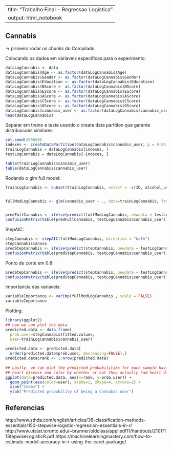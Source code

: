 ----
title: "Trabalho Final - Regressao Logistica"
output: html_notebook
---

## Cannabis

-> primeiro rodar os chunks do Compilado

Colocando os dados em variaveis especificas para o experimento:

```r
dataLogCannabis <- data
dataLogCannabis$Age <- as.factor(dataLogCannabis$Age)
dataLogCannabis$Gender <- as.factor(dataLogCannabis$Gender)
dataLogCannabis$Education <- as.factor(dataLogCannabis$Education)
dataLogCannabis$NScore <- as.factor(dataLogCannabis$NScore)
dataLogCannabis$EScore <- as.factor(dataLogCannabis$EScore)
dataLogCannabis$AScore <- as.factor(dataLogCannabis$AScore)
dataLogCannabis$CScore <- as.factor(dataLogCannabis$CScore)
dataLogCannabis$OScore <- as.factor(dataLogCannabis$OScore)
dataLogCannabis$cannabis_user <- as.factor(dataLogCannabis$cannabis_user)
head(dataLogCannabis)

```

Separar em treino e teste usando o create data partition que garante distribuicoes similares:

```r
set.seed(205650)
indexes <- createDataPartition(dataLogCannabis$cannabis_user, p = 0.85, list = FALSE)
trainLogCannabis = dataLogCannabis[indexes, ]
testLogCannabis = dataLogCannabis[-indexes, ]
```

```r
table(trainLogCannabis$cannabis_user)
table(dataLogCannabis$cannabis_user)
```


Rodando o glm full model:
```r
trainLogCannabis <- subset(trainLogCannabis, select = -c(ID, alcohol_user, ecstasy_user, stimulating_user))


fullModLogCannabis <- glm(cannabis_user ~ ., data=trainLogCannabis, family = "binomial")


predFullCannabis <- ifelse(predict(fullModLogCannabis, newdata = testLogCannabis) >= 0.5, 1, 0)
confusionMatrix(table(predFullCannabis, testLogCannabis$cannabis_user))

```

StepAIC:

```r
stepCannabis <- stepAIC(fullModLogCannabis, direction = "both")
stepCannabis$anova
predStepCannabis <- ifelse(predict(stepCannabis, newdata = testLogCannabis) >= 0.5, 1, 0)
confusionMatrix(table(predStepCannabis, testLogCannabis$cannabis_user))
```

Ponto de corte em 0.8:
```r
predStepCannabis <- ifelse(predict(stepCannabis, newdata = testLogCannabis) >= 0.8, 1, 0)
confusionMatrix(table(predStepCannabis, testLogCannabis$cannabis_user))

```


Importancia das variaveis: 
```r
variableImportance <- varImp(fullModLogCannabis , scale = FALSE)
variableImportance
```

Plotting:
```r
library(ggplot2)
## now we can plot the data
predicted.data <- data.frame(
  prob.user=stepCannabis$fitted.values,
  user=trainLogCannabis$cannabis_user)
 
predicted.data <- predicted.data[
  order(predicted.data$prob.user, decreasing=FALSE),]
predicted.data$rank <- 1:nrow(predicted.data)
 
## Lastly, we can plot the predicted probabilities for each sample having
## heart disease and color by whether or not they actually had heart disease
ggplot(data=predicted.data, aes(x=rank, y=prob.user)) +
  geom_point(aes(color=user), alpha=1, shape=4, stroke=2) +
  xlab("Index") +
  ylab("Predicted probability of being a Cannabis user")
```



## Referencias
http://www.sthda.com/english/articles/36-classification-methods-essentials/150-stepwise-logistic-regression-essentials-in-r/
http://www.utstat.toronto.edu/~brunner/oldclass/appliedf11/handouts/2101f11StepwiseLogisticR.pdf
https://machinelearningmastery.com/how-to-estimate-model-accuracy-in-r-using-the-caret-package/
